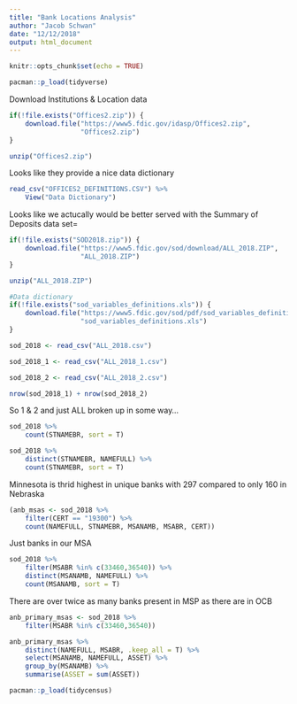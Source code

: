 ```yaml
---
title: "Bank Locations Analysis"
author: "Jacob Schwan"
date: "12/12/2018"
output: html_document
---
```


```r
knitr::opts_chunk$set(echo = TRUE)
```

```r
pacman::p_load(tidyverse)
```


Download Institutions & Location data


```r
if(!file.exists("Offices2.zip")) {
    download.file("https://www5.fdic.gov/idasp/Offices2.zip",
                  "Offices2.zip")
}

unzip("Offices2.zip")
```

Looks like they provide a nice data dictionary

```r
read_csv("OFFICES2_DEFINITIONS.CSV") %>%
    View("Data Dictionary")
```

Looks like we actucally would be better served with the Summary of Deposits data set=

```r
if(!file.exists("SOD2018.zip")) {
    download.file("https://www5.fdic.gov/sod/download/ALL_2018.ZIP",
                  "ALL_2018.ZIP")
}

unzip("ALL_2018.ZIP")

#Data dictionary
if(!file.exists("sod_variables_definitions.xls")) {
    download.file("https://www5.fdic.gov/sod/pdf/sod_variables_definitions.xls",
                  "sod_variables_definitions.xls")
}
```



```r
sod_2018 <- read_csv("ALL_2018.csv")
```

```r
sod_2018_1 <- read_csv("ALL_2018_1.csv")
```

```r
sod_2018_2 <- read_csv("ALL_2018_2.csv")
```

```r
nrow(sod_2018_1) + nrow(sod_2018_2)
```

So 1 & 2 and just ALL broken up in some way...

```r
sod_2018 %>%
    count(STNAMEBR, sort = T)
```

```r
sod_2018 %>%
    distinct(STNAMEBR, NAMEFULL) %>%
    count(STNAMEBR, sort = T)
```

Minnesota is thrid highest in unique banks with 297 compared to only 160 in Nebraska

```r
(anb_msas <- sod_2018 %>%
    filter(CERT == "19300") %>%
    count(NAMEFULL, STNAMEBR, MSANAMB, MSABR, CERT))
```

Just banks in our MSA

```r
sod_2018 %>% 
    filter(MSABR %in% c(33460,36540)) %>%
    distinct(MSANAMB, NAMEFULL) %>%
    count(MSANAMB, sort = T)
```

There are over twice as many banks present in MSP as there are in OCB

```r
anb_primary_msas <- sod_2018 %>%
    filter(MSABR %in% c(33460,36540))
```

```r
anb_primary_msas %>%
    distinct(NAMEFULL, MSABR, .keep_all = T) %>%
    select(MSANAMB, NAMEFULL, ASSET) %>%
    group_by(MSANAMB) %>%
    summarise(ASSET = sum(ASSET))
```

```r
pacman::p_load(tidycensus)
```

